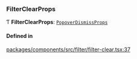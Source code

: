 ### FilterClearProps

Ƭ **FilterClearProps**: [`PopoverDismissProps`](interfaces/PopoverDismissProps.md)

#### Defined in

[packages/components/src/filter/filter-clear.tsx:37](https://github.com/vtex/shoreline/blob/cc3cbcc20/packages/components/src/filter/filter-clear.tsx#L37)
